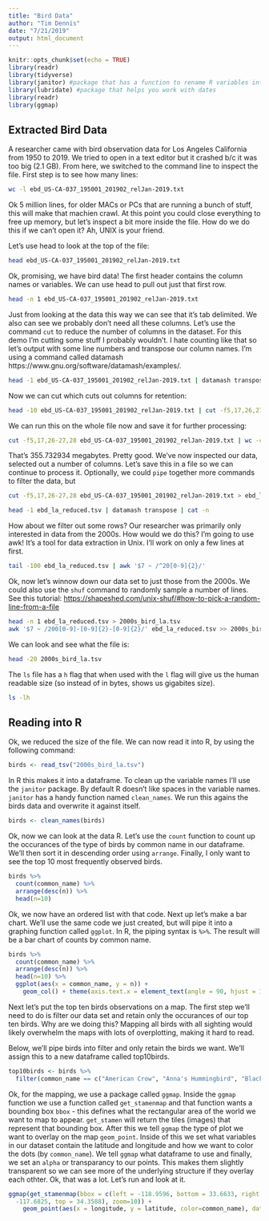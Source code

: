 ```yaml
---
title: "Bird Data"
author: "Tim Dennis"
date: "7/21/2019"
output: html_document
---
```


```r
knitr::opts_chunk$set(echo = TRUE)
library(readr)
library(tidyverse)
library(janitor) #package that has a function to rename R variables into legit R names
library(lubridate) #package that helps you work with dates
library(readr)
library(ggmap)
```

## Extracted Bird Data

A researcher came with bird observation data for Los Angeles California from 1950 to 2019. We tried to open in a text editor but it crashed b/c it was too big (2.1 GB). From here, we switched to the command line to inspect the file.  First step is to see how many lines:

```bash
wc -l ebd_US-CA-037_195001_201902_relJan-2019.txt
```

Ok 5 million lines, for older MACs or PCs that are running a bunch of stuff, this will make that machien
crawl. At this point you could close everything to free up memory, but let's inspect a bit more inside the file. How do we do this if we can't open it? Ah, UNIX is your friend.

Let's use head to look at the top of the file:

```bash
head ebd_US-CA-037_195001_201902_relJan-2019.txt
```

Ok, promising, we have bird data! The first header contains the column names or variables. We can use head to pull out just that first row.

```bash
head -n 1 ebd_US-CA-037_195001_201902_relJan-2019.txt
```

Just from looking at the data this way we can see that it's tab delimited. We also can see we probably don't need all these columns. Let's use the command `cut` to reduce the number of columns in the dataset. For this demo I'm cutting some stuff I probably wouldn't. I hate counting like that so let's output with some line numbers and transpose our column names. I'm using a command called datamash https://www.gnu.org/software/datamash/examples/. 

```bash
head -1 ebd_US-CA-037_195001_201902_relJan-2019.txt | datamash transpose | cat -n
```

Now we can cut which cuts out columns for retention: 

```bash
head -10 ebd_US-CA-037_195001_201902_relJan-2019.txt | cut -f5,17,26,27,28 
```

We can run this on the whole file now and save it for further processing: 

```bash
cut -f5,17,26-27,28 ebd_US-CA-037_195001_201902_relJan-2019.txt | wc -c 
```

That's 355.732934 megabytes. Pretty good. We've now inspected our data, selected out a number of columns. Let's save this in a file so we can continue to process it. Optionally, we could `pipe` together more commands to filter the data, but 

```bash
cut -f5,17,26-27,28 ebd_US-CA-037_195001_201902_relJan-2019.txt > ebd_la_reduced.tsv
```

```bash
head -1 ebd_la_reduced.tsv | datamash transpose | cat -n

```


How about we filter out some rows? Our researcher was primarily only interested in data from the 2000s. How would we do this? I'm going to use awk! It's a tool for data extraction in Unix. I'll work on only a few lines at first. 

```bash
tail -100 ebd_la_reduced.tsv | awk '$7 ~ /^20[0-9]{2}/' 
```

Ok, now let's winnow down our data set to just those from the 2000s. We could also use the `shuf`  command to randomly sample a number of lines. See this tutorial: <https://shapeshed.com/unix-shuf/#how-to-pick-a-random-line-from-a-file>

```bash
head -n 1 ebd_la_reduced.tsv > 2000s_bird_la.tsv
awk '$7 ~ /200[0-9]-[0-9]{2}-[0-9]{2}/' ebd_la_reduced.tsv >> 2000s_bird_la.tsv
```

We can look and see what the file is: 

```bash
head -20 2000s_bird_la.tsv
```

The `ls` file has a `h` flag that when used with the `l` flag will give us the human readable size (so instead of in bytes, shows us gigabites size).

```bash
ls -lh 
```

## Reading into R 

Ok, we reduced the size of the file. We can now read it into R, by using the following command: 

```r
birds <- read_tsv("2000s_bird_la.tsv")
```
In R this makes it into a dataframe. To clean up the variable names I'll use the `janitor` package. By default R doesn't like spaces in the variable names. `janitor` has a handy function named `clean_names`. We run this agains the birds data and overwrite it against itself.

```r
birds <- clean_names(birds)
```

Ok, now we can look at the data R. Let's use the `count` function to count up the occurances of the type of birds by common name in our dataframe. We'll then sort it in descending order using `arrange`. Finally, I only want to see the top 10 most frequently observed birds. 

```r
birds %>% 
  count(common_name) %>% 
  arrange(desc(n)) %>% 
  head(n=10)
```

Ok, we now have an ordered list with that code. Next up let's make a bar chart. We'll use the same code we just created, but will pipe it into a graphing function called `ggplot`. In R, the piping syntax is `%>%`. The result will be a bar chart of counts by common name.

```r
birds %>% 
  count(common_name) %>% 
  arrange(desc(n)) %>% 
  head(n=10) %>% 
  ggplot(aes(x = common_name, y = n)) +
    geom_col() + theme(axis.text.x = element_text(angle = 90, hjust = 1))
``` 

Next let's put the top ten birds observations on a map.  The first step we'll need to do is filter our data set and retain only the occurances of our top ten birds. Why are we doing this? Mapping all birds with all sighting would likely overwhelm the maps with lots of overplotting, making it hard to read. 

Below, we'll pipe birds into filter and only retain the birds we want. We'll assign this to a new dataframe called top10birds. 

```r
top10birds <- birds %>% 
  filter(common_name == c("American Crow", "Anna's Hummingbird", "Black Phoebe", "California Scrub-Jay", "California Towhee", "House Finch", "Lesser Goldfinch", "Mourning Dove", "Northern Mockingbird", "Yellow-rumped Warbler"))
```

Ok, for the mapping, we use a package called `ggmap`. Inside the `ggmap` function we use a function called `get_stamenmap` and that function wants a bounding box `bbox` - this defines what the rectangular area of the world we want to map to appear. `get_stamen` will return the tiles (images) that represent that bounding box. After this we tell `ggmap` the type of plot we want to overlay on the map `geom_point`. Inside of this we set what variables in our dataset contain the latitude and longitude and how we want to color the dots (by `common_name`). We tell `ggmap` what dataframe to use and finally, we set an `alpha` or transparancy to our points. This makes them slightly transparent so we can see more of the underlying structure if they overlay each othter. Ok, that was a lot. Let's run and look at it. 

```r
ggmap(get_stamenmap(bbox = c(left = -118.9596, bottom = 33.6633, right =
  -117.6825, top = 34.3588), zoom=10)) +
    geom_point(aes(x = longitude, y = latitude, color=common_name), data = top10birds, alpha = .5)
```

